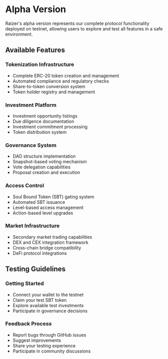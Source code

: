
# Alpha Version

Raizer's alpha version represents our complete protocol functionality deployed on testnet, allowing users to explore and test all features in a safe environment.

<Highlight 
  type="attention"
  title="Testnet Environment"
  description="Experience the full capabilities of Raizer Protocol on testnet before mainnet launch. All features are available for testing with no real assets at risk."
/>

## Available Features

### Tokenization Infrastructure
- Complete ERC-20 token creation and management
- Automated compliance and regulatory checks
- Share-to-token conversion system
- Token holder registry and management

### Investment Platform
- Investment opportunity listings
- Due diligence documentation
- Investment commitment processing
- Token distribution system

### Governance System
- DAO structure implementation
- Snapshot-based voting mechanism
- Vote delegation capabilities
- Proposal creation and execution

### Access Control
- Soul Bound Token (SBT) gating system
- Automated SBT issuance
- Level-based access management
- Action-based level upgrades

### Market Infrastructure
- Secondary market trading capabilities
- DEX and CEX integration framework
- Cross-chain bridge compatibility
- DeFi protocol integrations

<Highlight 
  type="feature"
  title="Testing Environment"
  description="All features are fully functional on testnet, allowing thorough testing and validation before mainnet deployment."
/>

## Testing Guidelines

### Getting Started
- Connect your wallet to the testnet
- Claim your test SBT token
- Explore available test investments
- Participate in governance decisions

### Feedback Process
- Report bugs through GitHub issues
- Suggest improvements
- Share your testing experience
- Participate in community discussions

<Highlight 
  type="success"
  title="Join the Testing Phase"
  description="Help us build a better protocol by participating in our alpha testing phase. Your feedback is invaluable for our development process."
/> 